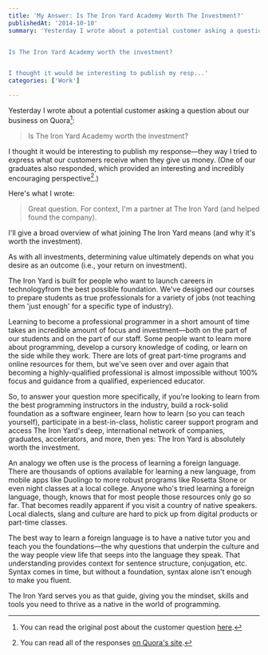 ```yaml
---
title: 'My Answer: Is The Iron Yard Academy Worth The Investment?'
publishedAt: '2014-10-10'
summary: 'Yesterday I wrote about a potential customer asking a question about our business on Quora[^1]: 


Is The Iron Yard Academy worth the investment?


I thought it would be interesting to publish my resp...'
categories: ['Work']

---
```


Yesterday I wrote about a potential customer asking a question about our business on Quora[^1]:

> Is The Iron Yard Academy worth the investment?

I thought it would be interesting to publish my response—they way I tried to express what our customers receive when they give us money. (One of our graduates also responded, which provided an interesting and incredibly encouraging perspective[^2].)

Here's what I wrote:

> Great question. For context, I'm a partner at The Iron Yard (and helped found the company).

I'll give a broad overview of what joining The Iron Yard means (and why it's worth the investment).

As with all investments, determining value ultimately depends on what you desire as an outcome (i.e., your return on investment).

The Iron Yard is built for people who want to launch careers in technologyfrom the best possible foundation. We've designed our courses to prepare students as true professionals for a variety of jobs (not teaching them 'just enough' for a specific type of industry).

Learning to become a professional programmer in a short amount of time takes an incredible amount of focus and investment—both on the part of our students and on the part of our staff. Some people want to learn more about programming, develop a cursory knowledge of coding, or learn on the side while they work. There are lots of great part-time programs and online resources for them, but we've seen over and over again that becoming a highly-qualified professional is almost impossible without 100% focus and guidance from a qualified, experienced educator.

So, to answer your question more specifically, if you're looking to learn from the best programming instructors in the industry, build a rock-solid foundation as a software engineer, learn how to learn (so you can teach yourself), participate in a best-in-class, holistic career support program and access The Iron Yard's deep, international network of companies, graduates, accelerators, and more, then yes: The Iron Yard is absolutely worth the investment.

An analogy we often use is the process of learning a foreign language. There are thousands of options available for learning a new language, from mobile apps like Duolingo to more robust programs like Rosetta Stone or even night classes at a local college. Anyone who's tried learning a foreign language, though, knows that for most people those resources only go so far. That becomes readily apparent if you visit a country of native speakers. Local dialects, slang and culture are hard to pick up from digital products or part-time classes.

The best way to learn a foreign language is to have a native tutor you and teach you the foundations—the why questions that underpin the culture and the way people view life that seeps into the language they speak. That understanding provides context for sentence structure, conjugation, etc. Syntax comes in time, but without a foundation, syntax alone isn't enough to make you fluent.

The Iron Yard serves you as that guide, giving you the mindset, skills and tools you need to thrive as a native in the world of programming.

[^1]: You can read the original post about the customer question [here](https://ericdodds.com/selling-worth-investment/).



[^2]: You can read all of the responses [on Quora's site](http://www.quora.com/Is-the-Iron-Yard-Academy-worth-the-investment).

